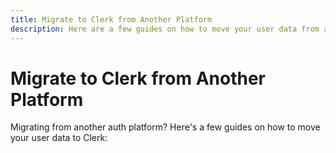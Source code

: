 ---
title: Migrate to Clerk from Another Platform
description: Here are a few guides on how to move your user data from another auth platform to Clerk.
---


# Migrate to Clerk from Another Platform

Migrating from another auth platform? Here's a few guides on how to move your user data to Clerk:

<div className="container mx-auto my-4">
    <div className="grid grid-cols-1 gap-6 md:grid-cols-2">
        <Cards
            title="Firebase"
            description="Learn how to migrate from Firebase to Clerk quickly and easily."
            link="/docs/deployments/migrate-from-firebase"
            cta="Learn more"
        />
        <Cards
            title="Supabase"
            description="Learn how to migrate from Supabase to Clerk quickly and easily."
            link="#"
            cta="Coming Soon"
            hideArrow={true}
        />
    </div>
</div>
